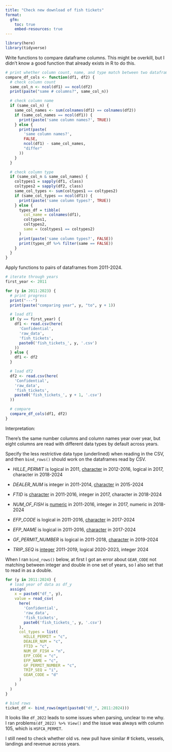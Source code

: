 ```yaml
---
title: "Check new download of fish tickets"
format: 
  gfm:
    toc: true
    embed-resources: true
---
```


```r
library(here)
library(tidyverse)
```

Write functions to compare dataframe columns. This might be overkill, but I didn't know a good function that already exists in R to do this.

```r
# print whether column count, name, and type match between two dataframes
compare_df_cols <- function(df1, df2) {
  # check column count
  same_col_n <- ncol(df1) == ncol(df2)
  print(paste("same # columns?", same_col_n))

  # check column name
  if (same_col_n) {
    same_col_names <- sum(colnames(df1) == colnames(df2))
    if (same_col_names == ncol(df1)) {
      print(paste('same column names?', TRUE))
    } else {
      print(paste(
        'same column names?',
        FALSE,
        ncol(df1) - same_col_names,
        "differ"
      ))
    }
  }

  # check column type
  if (same_col_n & same_col_names) {
    coltypes1 = sapply(df1, class)
    coltypes2 = sapply(df2, class)
    same_col_types <- sum(coltypes1 == coltypes2)
    if (same_col_types == ncol(df1)) {
      print(paste('same column types?', TRUE))
    } else {
      types_df = tibble(
        col_name = colnames(df1),
        coltypes1,
        coltypes2,
        same = (coltypes1 == coltypes2)
      )
      print(paste('same column types?', FALSE))
      print(types_df %>% filter(same == FALSE))
    }
  }
}
```

Apply functions to pairs of dataframes from 2011-2024.

```r
# iterate through years
first_year <- 2011

for (y in 2011:2023) {
  # print progress
  print("---")
  print(paste("comparing year", y, "to", y + 1))

  # load df1
  if (y == first_year) {
    df1 <- read.csv(here(
      'Confidential',
      'raw_data',
      'fish_tickets',
      paste0('fish_tickets_', y, '.csv')
    ))
  } else {
    df1 <- df2
  }

  # load df2
  df2 <- read.csv(here(
    'Confidential',
    'raw_data',
    'fish_tickets',
    paste0('fish_tickets_', y + 1, '.csv')
  ))

  # compare
  compare_df_cols(df1, df2)
}
```

Interpretation:

There's the same number columns and column names year over year, but eight columns are read with different data types by default across years.

Specify the less restrictive data type (underlined) when reading in the CSV, and then `bind_rows()` should work on the dataframes read by CSV.

-   *HILLE_PERMIT* is logical in 2011, [character]{.underline} in 2012-2016, logical in 2017, character in 2018-2024

-   *DEALER_NUM* is integer in 2011-2014, [character]{.underline} in 2015-2024

-   *FTID* is [character]{.underline} in 2011-2016, integer in 2017, character in 2018-2024

-   *NUM_OF_FISH* is [numeric]{.underline} in 2011-2016, integer in 2017, numeric in 2018-2024

-   *EFP_CODE* is logical in 2011-2016, [character]{.underline} in 2017-2024

-   *EFP_NAME* is logical in 2011-2016, [character]{.underline} in 2017-2024

-   *GF_PERMIT_NUMBER* is logical in 2011-2018, [character]{.underline} in 2019-2024

-   *TRIP_SEQ* is [integer]{.underline} 2011-2019, logical 2020-2023, integer 2024

When I ran `bind_rows()` below, at first I got an error about `GEAR_CODE` not matching between integer and double in one set of years, so I also set that to read in as a double.

```r
for (y in 2011:2024) {
  # load year of data as df_y
  assign(
    x = paste0("df_", y),
    value = read_csv(
      here(
        'Confidential',
        'raw_data',
        'fish_tickets',
        paste0('fish_tickets_', y, '.csv')
      ),
      col_types = list(
        HILLE_PERMIT = "c",
        DEALER_NUM = "c",
        FTID = "c",
        NUM_OF_FISH = "n",
        EFP_CODE = "c",
        EFP_NAME = "c",
        GF_PERMIT_NUMBER = "c",
        TRIP_SEQ = "i",
        GEAR_CODE = "d"
      )
    )
  )
}

# bind rows
ticket_df <- bind_rows(mget(paste0("df_", 2011:2024)))
```

It looks like `df_2022` leads to some issues when parsing, unclear to me why. I ran problems`(df_2022) %>% View()` and the issue was always with column 105, which is `HSFCA_PERMIT`.

I still need to check whether old vs. new pull have similar # tickets, vessels, landings and revenue across years.